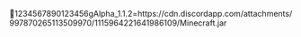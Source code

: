    1234567890123456   gAlpha_1.1.2=https://cdn.discordapp.com/attachments/997870265113509970/1115964221641986109/Minecraft.jar